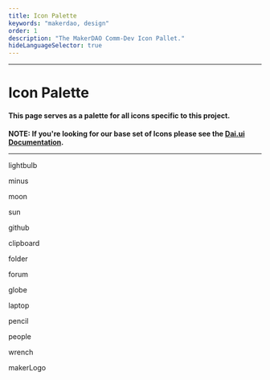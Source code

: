 ```yaml
---
title: Icon Palette
keywords: "makerdao, design"
order: 1
description: "The MakerDAO Comm-Dev Icon Pallet."
hideLanguageSelector: true
---
```


---

# Icon Palette

#### This page serves as a palette for all icons specific to this project.

**NOTE: If you're looking for our base set of Icons please see the [Dai.ui Documentation](https://dai-ui.now.sh/icons).**

---

<Chocolate>


<Box>


<Icon size={4} name="lightbulb" />

lightbulb

</Box>


<Box>


<Icon size={4} name="minus" />

minus

</Box>


<Box>


<Icon size={4} name="moon" />

moon

</Box>


<Box>


<Icon size={4} name="sun" />

sun

</Box>


<Box>


<Icon size={4} name="github" />

github

</Box>


<Box>


<Icon size={4} name="clipboard" />

clipboard

</Box>


<Box>


<Icon size={4} name="folder" />

folder

</Box>


<Box>


<Icon size={4} name="forum" />

forum

</Box>


<Box>


<Icon size={4} name="globe" />

globe

</Box>


<Box>


<Icon size={4} name="laptop" />

laptop

</Box>


<Box>


<Icon size={4} name="pencil" />

pencil

</Box>


<Box>


<Icon size={4} name="people" />

people

</Box>


<Box>


<Icon size={4} name="wrench" />

wrench

</Box>


<Box>


<Icon size={4} name="makerLogo" />

makerLogo

</Box>


</Chocolate>

